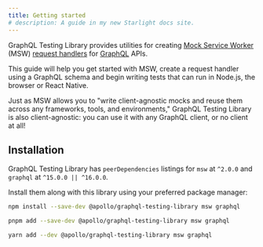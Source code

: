 ```yaml
---
title: Getting started
# description: A guide in my new Starlight docs site.
---
```



GraphQL Testing Library provides utilities for creating [Mock Service Worker](https://mswjs.io/) (MSW) [request handlers](https://mswjs.io/docs/concepts/request-handler/) for [GraphQL](https://graphql.org/) APIs.

This guide will help you get started with MSW, create a request handler using a GraphQL schema and begin writing tests that can run in Node.js, the browser or React Native.

<Aside type="tip">

Just as MSW allows you to "write client-agnostic mocks and reuse them across any frameworks, tools, and environments," GraphQL Testing Library is also client-agnostic: you can use it with any GraphQL client, or no client at all!

</Aside>

## Installation

GraphQL Testing Library has `peerDependencies` listings for `msw` at `^2.0.0` and `graphql` at `^15.0.0 || ^16.0.0`.

Install them along with this library using your preferred package manager:

<Tabs syncKey="pkg">
<TabItem label="npm">

```sh
npm install --save-dev @apollo/graphql-testing-library msw graphql
```

</TabItem>
<TabItem label="pnpm">

```sh
pnpm add --save-dev @apollo/graphql-testing-library msw graphql
```

</TabItem>
<TabItem label="Yarn">

```sh
yarn add --dev @apollo/graphql-testing-library msw graphql
```

</TabItem>
</Tabs>
